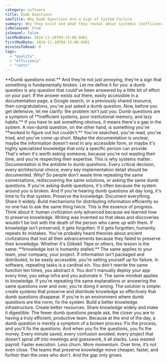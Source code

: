 ```yaml
---
category: software
title: Dumb Questions
seoTitle: Why Dumb Questions Are a Sign of System Failure
summary: Why they exist and what they reveal about systemic inefficiency
isReleased: true
isSequel: false
lastModDate: 2024-11-18T09:15:00-0401
firstModDate: 2024-11-18T09:15:00-0401
minutesToRead: 8
tags:
  - "quality"
  - "efficiency"
  - "rants"
---
```


<C>
  **Dumb questions exist.** And they're not just annoying, they're a sign that
  something is fundamentally broken. Let me define it for you: a dumb question
  is any question that could've been answered by a little bit of effort on your
  part. If the answer exists out there, easily accessible in a documentation
  page, a Google search, or a previously shared resource, then congratulations,
  you've just asked a dumb question.
</C>

<C>
  Now, before you get defensive, let me clarify: the problem isn't just you.
  Dumb questions are a symptom of **inefficient systems, poor institutional
  memory, and lazy habits.** If you have to ask something obvious, it means
  there's a gap in the system.
</C>

<C>
  A non-dumb question, on the other hand, is something you've **worked to figure
  out but couldn't.** You've searched, you've read, you've tried, and you've
  come up short. Maybe the documentation is unclear, maybe the information
  doesn't exist in any accessible form, or maybe it's highly specialized
  knowledge that only a specific person can provide. That's when it's worth
  asking someone, because you're not wasting their time, and you're respecting
  their expertise.
</C>

<C>
  This is why systems matter. Documentation is the antidote to dumb questions.
  Every critical decision, every architectural choice, every key implementation
  detail should be documented. Why? So people don't waste time repeating the
  same conversations, rediscovering the same solutions, or asking the same dumb
  questions.
</C>

<C>
  If you're asking dumb questions, it's often because the system around you is
  broken. And if you're hearing dumb questions all day long, it's time to fix
  that system. Preserve the knowledge. Document everything. Share it widely.
  Build mechanisms for distributing information efficiently so no one has to ask
  the same thing twice.
</C>

<C>
  This is the essence of progress. Think about it: human civilization only
  advanced because we learned how to preserve knowledge. Writing was invented so
  that ideas and discoveries wouldn't be lost with the death of the person who
  came up with them. If knowledge isn't preserved, it gets forgotten. If it gets
  forgotten, humanity repeats its mistakes.
</C>

<C>
  You've probably heard theories about ancient civilizations that lost all their
  advancements because they failed to preserve their knowledge. Whether it's
  Göbekli Tepe or others, the lesson is the same: **knowledge lost is humanity
  stalled.** The same applies to your team, your company, your project. If
  information isn't packaged and distributed, to be easily accessible, you're
  setting yourself up for failure.
</C>

<C>
  In software, repeating tasks is a cardinal sin. You don't rewrite the same
  function ten times, you abstract it. You don't manually deploy your app every
  time, you setup infra and you automate it. The same mindset applies to
  knowledge. If you're repeating the same explanations or answering the same
  questions over and over, you're doing it wrong. The solution is simple: create
  systems that preserve and distribute knowledge so effectively that dumb
  questions disappear.
</C>

<C>
  If you're in an environment where dumb questions are the norm, fix the system.
  Build a better knowledge infrastructure. Create better resources. Share
  knowledge widely and make it digestible. The fewer dumb questions people ask,
  the closer you are to having a truly efficient, productive team.
</C>

<C>
  Because at the end of the day, a dumb question is merely a symptom of a broken
  process. Fix the process, and you'll fix the questions.
</C>

<C>
  And when you fix the questions, you fix the money. Every minute saved, every
  confusion avoided, every project that doesn’t spiral off into meetings and
  guesswork, it all stacks. Less wasted payroll. Faster execution. Less churn.
  More momentum. Over time, it’s not even close. The teams that preserve
  knowledge move cheaper, faster, and further than the ones who don't. And the
  gap only grows.
</C>
